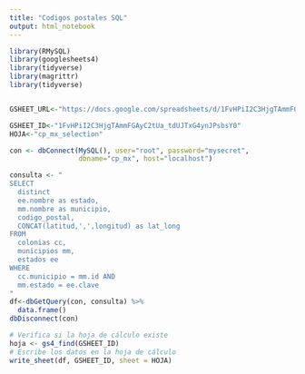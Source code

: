 ```yaml
---
title: "Codigos postales SQL"
output: html_notebook
---
```



```r
library(RMySQL)
library(googlesheets4)
library(tidyverse)
library(magrittr)
library(tidyverse)


GSHEET_URL<-"https://docs.google.com/spreadsheets/d/1FvHPiI2C3HjgTAmmFGAyC2tUa_tdUJTxG4ynJPsbsY0/edit#gid=0"

GSHEET_ID<-"1FvHPiI2C3HjgTAmmFGAyC2tUa_tdUJTxG4ynJPsbsY0"
HOJA<-"cp_mx_selection"

```




```r

con <- dbConnect(MySQL(), user="root", password="mysecret",
                 dbname="cp_mx", host="localhost")
```



```r
consulta <- "
SELECT
  distinct
  ee.nombre as estado,
  mm.nombre as municipio,
  codigo_postal,
  CONCAT(latitud,',',longitud) as lat_long
FROM
  colonias cc,
  municipios mm,
  estados ee
WHERE
  cc.municipio = mm.id AND
  mm.estado = ee.clave 
"
df<-dbGetQuery(con, consulta) %>% 
  data.frame()
dbDisconnect(con)

```


```r
# Verifica si la hoja de cálculo existe
hoja <- gs4_find(GSHEET_ID)
# Escribe los datos en la hoja de cálculo
write_sheet(df, GSHEET_ID, sheet = HOJA)

```

